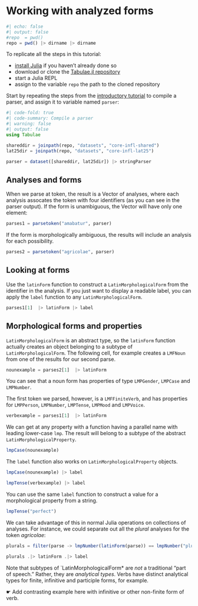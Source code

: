 
# Working with analyzed forms

```julia
#| echo: false
#| output: false
#repo  = pwd()
repo = pwd() |> dirname |> dirname

```


::: {.callout-tip collapse="true" title="Follow along"}

To replicate all the steps in this tutorial:

- [install Julia](https://julialang.org/downloads/) if you haven't already done so
- download or clone the [Tabulae.jl repository](https://github.com/neelsmith/Tabulae.jl)
- start a Julia REPL
- assign to the variable `repo` the path to the cloned repository
:::

Start by repeating the steps from the [introductory tutorial](./parser.qmd) to compile a parser, and assign it to variable named `parser`:

```julia
#| code-fold: true
#| code-summary: Compile a parser
#| warning: false
#| output: false
using Tabulae

shareddir = joinpath(repo, "datasets", "core-infl-shared") 
lat25dir = joinpath(repo, "datasets", "core-infl-lat25") 

parser = dataset([shareddir, lat25dir]) |> stringParser
```


## Analyses and forms

When we parse at token, the result is a Vector of analyses, where each analysis assocates the token with four identifiers (as you can see in the parser output). If the form is unambiguous, the Vector will have only one element:

```julia
parses1 = parsetoken("amabatur", parser)
```

If the form is morphologically ambiguous, the results will include an analysis for each possibility.


```julia
parses2 = parsetoken("agricolae", parser)
```





## Looking at forms

Use the `latinForm` function to construct a `LatinMorphologicalForm` from the identifier in the analysis. If you just want to display a readable label, you can apply the `label` function to any `LatinMorphologicalForm`.

```julia
parses1[1]  |> latinForm |> label
```


## Morphological forms and properties

`LatinMorphologicalForm` is an abstract type, so the `latinForm` function actually creates an object belonging to a subtype of `LatinMorphologicalForm`.  The following cell, for example creates a `LMFNoun` from one of the results for our second parse. 


```julia
nounexample = parses2[1]  |> latinForm
```




You can see that a noun form has properties of type `LMPGender`, `LMPCase` and `LMPNumber`.

The first token we parsed, however, is a `LMFFiniteVerb`, and has properties for `LMPPerson`, `LMPNumber`, `LMPTense`, `LMPMood` and `LMPVoice`.

```julia
verbexample = parses1[1]  |> latinForm
```





We can get at any property with a function having a parallel name with leading lower-case `lmp`. The result will belong to a subtype of the abstract `LatinMorphologicalProperty`.

```julia
lmpCase(nounexample)
```

The `label` function also works on `LatinMorphologicalProperty` objects.
```julia
lmpCase(nounexample) |> label
```

```julia
lmpTense(verbexample) |> label
```

You can use the same `label` function to construct a value for a morphological property from a string.

```julia
lmpTense("perfect")
```


We can take advantage of this in normal Julia operations on collections of analyses. For instance, we could separate out all the *plural* analyses for the token *agricolae*:

```julia
plurals = filter(parse -> lmpNumber(latinForm(parse)) == lmpNumber("plural"), parses2)
```



```julia
plurals .|> latinForm .|> label
```


::: {.callout-note title="⚠️ TBA"}
Note that subtypes of `LatinMorphologicalForm* are *not* a traditional "part of speech." Rather, they are *analytical types*. Verbs have distinct analytical types for finite, infinitive and participle forms, for example.

☛ Add contrasting example here with infinitive or other non-finite form of verb.
:::
